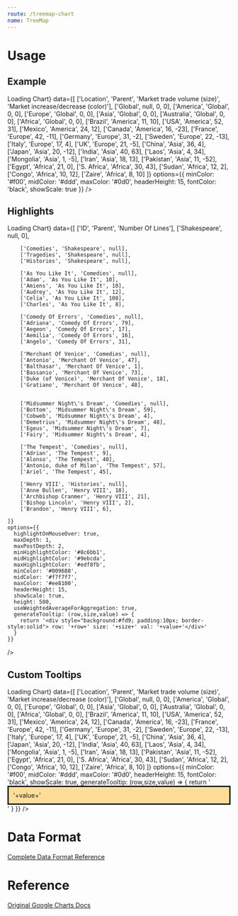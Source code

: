 ```yaml
---
route: /treemap-chart
name: TreeMap
---
```




# Usage

## Example 

<Playground>
  <Chart 
    width={"500px"}
    height={"300px"}
    chartType="TreeMap"
    loader={<div>Loading Chart</div>}
    data={[
      ['Location', 'Parent', 'Market trade volume (size)', 'Market increase/decrease (color)'],
      ['Global',    null,                 0,                               0],
      ['America',   'Global',             0,                               0],
      ['Europe',    'Global',             0,                               0],
      ['Asia',      'Global',             0,                               0],
      ['Australia', 'Global',             0,                               0],
      ['Africa',    'Global',             0,                               0],
      ['Brazil',    'America',            11,                              10],
      ['USA',       'America',            52,                              31],
      ['Mexico',    'America',            24,                              12],
      ['Canada',    'America',            16,                              -23],
      ['France',    'Europe',             42,                              -11],
      ['Germany',   'Europe',             31,                              -2],
      ['Sweden',    'Europe',             22,                              -13],
      ['Italy',     'Europe',             17,                              4],
      ['UK',        'Europe',             21,                              -5],
      ['China',     'Asia',               36,                              4],
      ['Japan',     'Asia',               20,                              -12],
      ['India',     'Asia',               40,                              63],
      ['Laos',      'Asia',               4,                               34],
      ['Mongolia',  'Asia',               1,                               -5],
      ['Iran',      'Asia',               18,                              13],
      ['Pakistan',  'Asia',               11,                              -52],
      ['Egypt',     'Africa',             21,                              0],
      ['S. Africa', 'Africa',             30,                              43],
      ['Sudan',     'Africa',             12,                              2],
      ['Congo',     'Africa',             10,                              12],
      ['Zaire',     'Africa',             8,                               10] 
    ]}
    options={{
      minColor: '#f00',
      midColor: '#ddd',
      maxColor: '#0d0',
      headerHeight: 15,
      fontColor: 'black',
      showScale: true
    }}
  />
</Playground>


## Highlights


<Playground>
  <Chart 
    width={"100%"}
    height={"300px"}
    chartType="TreeMap"
    loader={<div>Loading Chart</div>}
    data={[
      ['ID', 'Parent', 'Number Of Lines'],
      ['Shakespeare', null, 0],

        ['Comedies', 'Shakespeare', null],
        ['Tragedies', 'Shakespeare', null],
        ['Histories', 'Shakespeare', null],

        ['As You Like It', 'Comedies', null],
        ['Adam', 'As You Like It', 10],
        ['Amiens', 'As You Like It', 10],
        ['Audrey', 'As You Like It', 12],
        ['Celia', 'As You Like It', 108],
        ['Charles', 'As You Like It', 8],

        ['Comedy Of Errors', 'Comedies', null],
        ['Adriana', 'Comedy Of Errors', 79],
        ['Aegeon', 'Comedy Of Errors', 17],
        ['Aemilia', 'Comedy Of Errors', 16],
        ['Angelo', 'Comedy Of Errors', 31],

        ['Merchant Of Venice', 'Comedies', null],
        ['Antonio', 'Merchant Of Venice', 47],
        ['Balthasar', 'Merchant Of Venice', 1],
        ['Bassanio', 'Merchant Of Venice', 73],
        ['Duke (of Venice)', 'Merchant Of Venice', 18],
        ['Gratiano', 'Merchant Of Venice', 48],
        

        ['Midsummer Night\'s Dream', 'Comedies', null],
        ['Bottom', 'Midsummer Night\'s Dream', 59],
        ['Cobweb', 'Midsummer Night\'s Dream', 4],
        ['Demetrius', 'Midsummer Night\'s Dream', 48],
        ['Egeus', 'Midsummer Night\'s Dream', 7],
        ['Fairy', 'Midsummer Night\'s Dream', 4],

        ['The Tempest', 'Comedies', null],
        ['Adrian', 'The Tempest', 9],
        ['Alonso', 'The Tempest', 40],
        ['Antonio, duke of Milan', 'The Tempest', 57],
        ['Ariel', 'The Tempest', 45],

        ['Henry VIII', 'Histories', null],
        ['Anne Bullen', 'Henry VIII', 18],
        ['Archbishop Cranmer', 'Henry VIII', 21],
        ['Bishop Lincoln', 'Henry VIII', 2],
        ['Brandon', 'Henry VIII', 6],

    ]}
    options={{
      highlightOnMouseOver: true,
      maxDepth: 1,
      maxPostDepth: 2,
      minHighlightColor: '#8c6bb1',
      midHighlightColor: '#9ebcda',
      maxHighlightColor: '#edf8fb',
      minColor: '#009688',
      midColor: '#f7f7f7',
      maxColor: '#ee8100',
      headerHeight: 15,
      showScale: true,
      height: 500,
      useWeightedAverageForAggregation: true,
      generateTooltip: (row,size,value) => {
        return '<div style="background:#fd9; padding:10px; border-style:solid"> row: '+row+' size: '+size+' val: '+value+'</div>'
      }
    }}
  />
</Playground>


## Custom Tooltips


<Playground>
  <Chart 
    width={"500px"}
    height={"300px"}
    chartType="TreeMap"
    loader={<div>Loading Chart</div>}
    data={[
      ['Location', 'Parent', 'Market trade volume (size)', 'Market increase/decrease (color)'],
      ['Global',    null,                 0,                               0],
      ['America',   'Global',             0,                               0],
      ['Europe',    'Global',             0,                               0],
      ['Asia',      'Global',             0,                               0],
      ['Australia', 'Global',             0,                               0],
      ['Africa',    'Global',             0,                               0],
      ['Brazil',    'America',            11,                              10],
      ['USA',       'America',            52,                              31],
      ['Mexico',    'America',            24,                              12],
      ['Canada',    'America',            16,                              -23],
      ['France',    'Europe',             42,                              -11],
      ['Germany',   'Europe',             31,                              -2],
      ['Sweden',    'Europe',             22,                              -13],
      ['Italy',     'Europe',             17,                              4],
      ['UK',        'Europe',             21,                              -5],
      ['China',     'Asia',               36,                              4],
      ['Japan',     'Asia',               20,                              -12],
      ['India',     'Asia',               40,                              63],
      ['Laos',      'Asia',               4,                               34],
      ['Mongolia',  'Asia',               1,                               -5],
      ['Iran',      'Asia',               18,                              13],
      ['Pakistan',  'Asia',               11,                              -52],
      ['Egypt',     'Africa',             21,                              0],
      ['S. Africa', 'Africa',             30,                              43],
      ['Sudan',     'Africa',             12,                              2],
      ['Congo',     'Africa',             10,                              12],
      ['Zaire',     'Africa',             8,                               10] 
    ]}
    options={{
      minColor: '#f00',
      midColor: '#ddd',
      maxColor: '#0d0',
      headerHeight: 15,
      fontColor: 'black',
      showScale: true,
      generateTooltip: (row,size,value) => {
        return '<div style="background:#fd9; padding:10px; border-style:solid"> '+value+'</div>'
      }
    }}
  />
</Playground>

# Data Format

[Complete Data Format Reference](https://developers.google.com/chart/interactive/docs/gallery/treemap#data-format)

# Reference 

[Original Google Charts Docs](https://developers.google.com/chart/interactive/docs/gallery/treemap)
